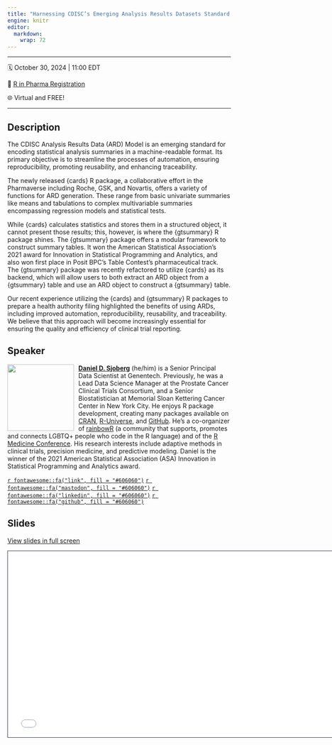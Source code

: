 ```yaml
---
title: "Harnessing CDISC’s Emerging Analysis Results Datasets Standard with the {cards} and {gtsummary} Packages"
engine: knitr
editor: 
  markdown: 
    wrap: 72
---
```


------------------------------------------------------------------------

🗓️ October 30, 2024 \| 11:00 EDT

📝 [R in Pharma Registration](https://events.zoom.us/ev/AvobJEOTVwkUnH6_TgLZDZJauk4dxfm5jCG8JFNN9zukOcsVLvTN~AmO5XY5HRBcxkKG6Hga1aXZaYtpBSER6jHms1seP-NNOA0dhcQZUGJ2NWg)

🌐 Virtual and FREE!

------------------------------------------------------------------------

## Description

The CDISC Analysis Results Data (ARD) Model is an emerging standard for encoding statistical analysis summaries in a machine-readable format. Its primary objective is to streamline the processes of automation, ensuring reproducibility, promoting reusability, and enhancing traceability.

The newly released {cards} R package, a collaborative effort in the Pharmaverse including Roche, GSK, and Novartis, offers a variety of functions for ARD generation. These range from basic univariate summaries like means and tabulations to complex multivariable summaries encompassing regression models and statistical tests.

While {cards} calculates statistics and stores them in a structured object, it cannot present those results; this, however, is where the {gtsummary} R package shines. The {gtsummary} package offers a modular framework to construct summary tables. It won the American Statistical Association’s 2021 award for Innovation in Statistical Programming and Analytics, and also won first place in Posit BPC’s Table Contest’s pharmaceutical track. The {gtsummary} package was recently refactored to utilize {cards} as its backend, which will allow users to both extract an ARD object from a {gtsummary} table and use an ARD object to construct a {gtsummary} table. 

Our recent experience utilizing the {cards} and {gtsummary} R packages  to prepare a health authority filing highlighted the benefits of using ARDs, including improved automation, reproducibility, reusability, and traceability. We believe that this approach will become increasingly essential for ensuring the quality and efficiency of clinical trial reporting.

## Speaker

![](images/dan-circle.png){style="float:left;padding: 0 10px 0 0;"
fig-alt="Headshot of Daniel Sjoberg" width="150"}

[**Daniel D. Sjoberg**](https://www.danieldsjoberg.com/) (he/him) is a
Senior Principal Data Scientist at Genentech. Previously, he was a Lead
Data Science Manager at the Prostate Cancer Clinical Trials Consortium,
and a Senior Biostatistician at Memorial Sloan Kettering Cancer Center
in New York City. He enjoys R package development, creating many
packages available on [CRAN](https://cran.r-project.org/web/packages/),
[R-Universe](https://ddsjoberg.r-universe.dev/ui#packages), and
[GitHub](https://github.com/ddsjoberg). He's a co-organizer of 
[rainbowR](https://rainbowr.netlify.app/) (a community that supports, promotes 
and connects LGBTQ+ people who code in the R language) and of the [R Medicine Conference](https://rconsortium.github.io/RMedicine_website/). 
His research interests include
adaptive methods in clinical trials, precision medicine, and predictive
modeling. Daniel is the winner of the 2021 American Statistical
Association (ASA) Innovation in Statistical Programming and Analytics
award.

[`r fontawesome::fa("link", fill = "#606060")`](https://www.danieldsjoberg.com/)
[`r fontawesome::fa("mastodon", fill = "#606060")`](https://mastodon.social/@ddsjoberg)
[`r fontawesome::fa("linkedin", fill = "#606060")`](https://www.linkedin.com/in/ddsjoberg/)
[`r fontawesome::fa("github", fill = "#606060")`](https://github.com/ddsjoberg/)

## Slides

[View slides in full screen](/slides/index.html)



```{=html}
<iframe class="slide-deck" src="/slides/" height="420" width="747" style="border: 1px solid #2e3846;"></iframe>
```
